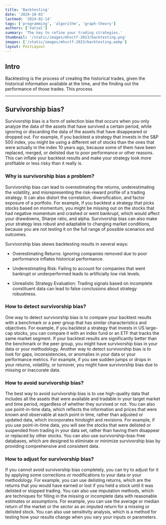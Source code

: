 ```yaml
---
title: 'Backtesting'
date: '2024-10-03'
lastmod: '2024-02-14'
tags: ['programming', 'algorithm', 'graph-theory']
authors: ['Vatsal']
summary: 'The key to refine your trading strategies.'
thumbnail: '/static/images/mhsctf-2023/backtesting.png'
images: ['/static/images/mhsctf-2023/backtesting.webp']
layout: PostLayout
---
```


## Intro

Backtesting is the process of creating the historical trades, given the historical information available at the time, and the finding
out the performance of those trades. This process 

---

## Survivorship bias?

Survivorship bias is a form of selection bias that occurs when you only analyze the data of the assets that have survived a certain
period, while ignoring or discarding the data of the assets that have disappeared or dropped out. For example, if you backtest a
strategy that invests in the S&P 500 index, you might be using a different set of stocks than the ones that were actually in the index
10 years ago, because some of them have been replaced, merged, or delisted due to poor performance or other reasons. This can inflate
your backtest results and make your strategy look more profitable or less risky than it really is.

### Why is survivorship bias a problem?

Survivorship bias can lead to overestimating the returns, underestimating the volatility, and misrepresenting the risk-reward profile
of a trading strategy. It can also distort the correlation, diversification, and factor exposure of a portfolio. For example, if you
backtest a strategy that picks stocks based on momentum, you might be missing out on the stocks that had negative momentum and crashed
or went bankrupt, which would affect your drawdowns, Sharpe ratio, and alpha. Survivorship bias can also make your strategy less robust
and adaptable to changing market conditions, because you are not testing it on the full range of possible scenarios and outcomes.

Survivorship bias skews backtesting results in several ways:

  -  Overestimating Returns: Ignoring companies removed due to poor performance inflates historical performance.

  -  Underestimating Risk: Failing to account for companies that went bankrupt or underperformed leads to artificially low risk levels.

  -  Unrealistic Strategy Evaluation: Trading signals based on incomplete constituent data can lead to false conclusions about strategy
     robustness.

### How to detect survivorship bias?

One way to detect survivorship bias is to compare your backtest results with a benchmark or a peer group that has similar
characteristics and objectives. For example, if you backtest a strategy that invests in US large-cap stocks, you can compare it with an
index fund or an ETF that tracks the same market segment. If your backtest results are significantly better than the benchmark or the
peer group, you might have survivorship bias in your data or your methodology. Another way to detect survivorship bias is to look for
gaps, inconsistencies, or anomalies in your data or your performance metrics. For example, if you see sudden jumps or drops in your
returns, volatility, or turnover, you might have survivorship bias due to missing or inaccurate data.

### How to avoid survivorship bias?

The best way to avoid survivorship bias is to use high-quality data that includes all the assets that were available and tradable in
your target market and time period, regardless of whether they survived or not. You can also use point-in-time data, which reflects the
information and prices that were known and observable at each point in time, rather than adjusted or updated data, which incorporates
hindsight and revisions. For example, if you use point-in-time data, you will see the stocks that were delisted or suspended from
trading in your data set, rather than having them disappear or replaced by other stocks. You can also use survivorship-bias-free
databases, which are designed to eliminate or minimize survivorship bias by providing comprehensive and consistent data.

### How to adjust for survivorship bias?

If you cannot avoid survivorship bias completely, you can try to adjust for it by applying some corrections or modifications to your
data or your methodology. For example, you can use delisting returns, which are the returns that you would have earned or lost if you
held a stock until it was delisted or stopped trading. You can also use imputation methods, which are techniques for filling in the
missing or incomplete data with reasonable estimates or assumptions. For example, you can use the average or median return of the
market or the sector as an imputed return for a missing or delisted stock. You can also use sensitivity analysis, which is a method for
testing how your results change when you vary your inputs or parameters.

